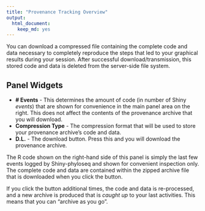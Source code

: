 ```yaml
---
title: "Provenance Tracking Overview"
output:
  html_document:
    keep_md: yes
---
```


You can download a compressed file containing
the complete code and data necessary
to completely reproduce the steps 
that led to your graphical results
during your session.
After successful download/transmission,
this stored code and data is deleted from the server-side file system.

## Panel Widgets

- **# Events** - This determines the amount of code (in number of Shiny *events*) 
that are shown for convenience in the main panel area on the right. 
This does not affect the contents of the provenance archive that you will download.
- **Compression Type** - The compression format that will be used to store
your provenance archive's code and data.
- **D.L.** - The download button. Press this and you will download the provenance archive.

The R code shown on the right-hand side of this panel
is simply the last few events logged by Shiny-phyloseq
and shown for convenient inspection only. 
The complete code and data are contained
within the zipped archive file that is downloaded
when you click the button.

If you click the button additional times,
the code and data is re-processed,
and a new archive is produced that is *caught up*
to your last activities.
This means that you can "archive as you go".
